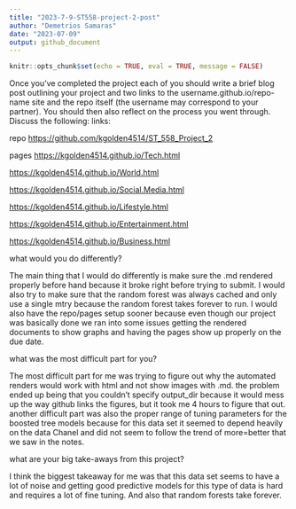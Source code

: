 ```yaml
---
title: "2023-7-9-ST558-project-2-post"
author: "Demetrios Samaras"
date: "2023-07-09"
output: github_document
---
```


```r
knitr::opts_chunk$set(echo = TRUE, eval = TRUE, message = FALSE)
```

Once you’ve completed the project each of you should write a brief blog post outlining your project and two links to the username.github.io/repo-name site and the repo itself (the username may correspond to your partner). You should then also reflect on the process you went through. Discuss the following:
links: 

repo [https://github.com/kgolden4514/ST_558_Project_2](https://github.com/kgolden4514/ST_558_Project_2)

pages [https://kgolden4514.github.io/Tech.html](https://kgolden4514.github.io/Tech.html)

[https://kgolden4514.github.io/World.html](https://kgolden4514.github.io/World.html)

[https://kgolden4514.github.io/Social.Media.html](https://kgolden4514.github.io/Social.Media.html)

[https://kgolden4514.github.io/Lifestyle.html](https://kgolden4514.github.io/Lifestyle.html)

[https://kgolden4514.github.io/Entertainment.html](https://kgolden4514.github.io/Entertainment.html)

[https://kgolden4514.github.io/Business.html](https://kgolden4514.github.io/Business.html)

what would you do differently?

The main thing that I would do differently is make sure the .md rendered properly before hand because it broke right before trying to submit. I would also try to make sure that the random forest was always cached and only use a single mtry because the random forest takes forever to run. I would also have the repo/pages setup sooner because even though our project was basically done we ran into some issues getting the rendered documents to show graphs and having the pages show up properly on the due date. 

what was the most difficult part for you?

The most difficult part for me was trying to figure out why the automated renders would work with html and not show images with .md. the problem ended up being that you couldn't specify output_dir because it would mess up the way github links the figures, but it took me 4 hours to figure that out.  another difficult part was also the proper range of tuning parameters for the boosted tree models because for this data set it seemed to depend heavily on the data Chanel and did not seem to follow the trend of more=better that we saw in the notes. 

what are your big take-aways from this project?

I think the biggest takeaway for me was that this data set seems to have a lot of noise and getting good predictive models for this type of data is hard and requires a lot of fine tuning. And also that random forests take forever. 